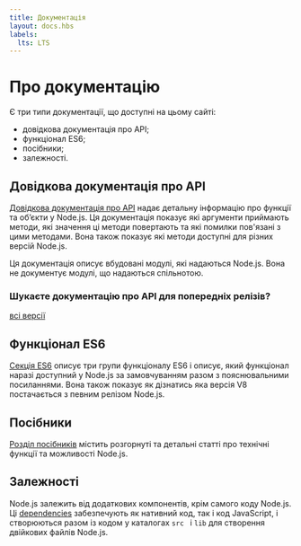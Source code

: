 ```yaml
---
title: Документація
layout: docs.hbs
labels:
  lts: LTS
---
```


# Про документацію

Є три типи документації, що доступні на цьому сайті:

- довідкова документація про API;
- функціонал ES6;
- посібники;
- залежності.

## Довідкова документація про API

[Довідкова документація про API](https://nodejs.org/api/) надає детальну інформацію про функції та об’єкти у Node.js. Ця документація показує які аргументи приймають методи, які значення ці методи повертають та які помилки пов'язані з цими методами. Вона також показує які методи доступні для різних версій Node.js.

Ця документація описує вбудовані модулі, які надаються Node.js. Вона не документує модулі, що надаються спільнотою.

<div className="highlight-box">

### Шукаєте документацію про API для попередніх релізів?

<NodeApiVersionLinks />

[всі версії](https://nodejs.org/docs/)

</div>

## Функціонал ES6

[Секція ES6](/en/docs/es6/) описує три групи функціоналу ES6 і описує, який функціонал наразі доступний у Node.js за замовчуванням разом з пояснювальними посиланнями. Вона також показує як дізнатись яка версія V8 постачається з певним релізом Node.js.

## Посібники

[Розділ посібників](/en/docs/guides/) містить розгорнуті та детальні статті про технічні функції та можливості Node.js.

## Залежності

Node.js залежить від додаткових компонентів, крім самого коду Node.js. Ці [dependencies](https://github.com/nodejs/node/blob/main/doc/contributing/maintaining/maintaining-dependencies.md) забезпечують як нативний код, так і код JavaScript, і створюються разом із кодом у каталогах `src ` і `lib` для створення двійкових файлів Node.js.

